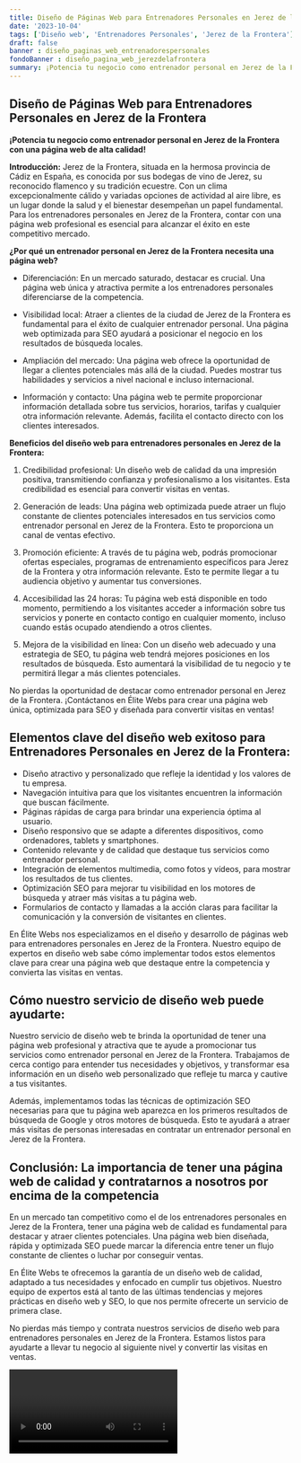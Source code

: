 ```yaml
---
title: Diseño de Páginas Web para Entrenadores Personales en Jerez de la Frontera
date: '2023-10-04'
tags: ['Diseño web', 'Entrenadores Personales', 'Jerez de la Frontera']
draft: false
banner : diseño_paginas_web_entrenadorespersonales
fondoBanner : diseño_pagina_web_jerezdelafrontera
summary: ¡Potencia tu negocio como entrenador personal en Jerez de la Frontera con una página web de alta calidad!
---
```


## Diseño de Páginas Web para Entrenadores Personales en Jerez de la Frontera

**¡Potencia tu negocio como entrenador personal en Jerez de la Frontera con una página web de alta calidad!**

**Introducción:**
Jerez de la Frontera, situada en la hermosa provincia de Cádiz en España, es conocida por sus bodegas de vino de Jerez, su reconocido flamenco y su tradición ecuestre. Con un clima excepcionalmente cálido y variadas opciones de actividad al aire libre, es un lugar donde la salud y el bienestar desempeñan un papel fundamental. Para los entrenadores personales en Jerez de la Frontera, contar con una página web profesional es esencial para alcanzar el éxito en este competitivo mercado.

**¿Por qué un entrenador personal en Jerez de la Frontera necesita una página web?**

- Diferenciación: En un mercado saturado, destacar es crucial. Una página web única y atractiva permite a los entrenadores personales diferenciarse de la competencia.

- Visibilidad local: Atraer a clientes de la ciudad de Jerez de la Frontera es fundamental para el éxito de cualquier entrenador personal. Una página web optimizada para SEO ayudará a posicionar el negocio en los resultados de búsqueda locales.

- Ampliación del mercado: Una página web ofrece la oportunidad de llegar a clientes potenciales más allá de la ciudad. Puedes mostrar tus habilidades y servicios a nivel nacional e incluso internacional.

- Información y contacto: Una página web te permite proporcionar información detallada sobre tus servicios, horarios, tarifas y cualquier otra información relevante. Además, facilita el contacto directo con los clientes interesados.

**Beneficios del diseño web para entrenadores personales en Jerez de la Frontera:**

1. Credibilidad profesional: Un diseño web de calidad da una impresión positiva, transmitiendo confianza y profesionalismo a los visitantes. Esta credibilidad es esencial para convertir visitas en ventas.

2. Generación de leads: Una página web optimizada puede atraer un flujo constante de clientes potenciales interesados en tus servicios como entrenador personal en Jerez de la Frontera. Esto te proporciona un canal de ventas efectivo.

3. Promoción eficiente: A través de tu página web, podrás promocionar ofertas especiales, programas de entrenamiento específicos para Jerez de la Frontera y otra información relevante. Esto te permite llegar a tu audiencia objetivo y aumentar tus conversiones.

4. Accesibilidad las 24 horas: Tu página web está disponible en todo momento, permitiendo a los visitantes acceder a información sobre tus servicios y ponerte en contacto contigo en cualquier momento, incluso cuando estás ocupado atendiendo a otros clientes.

5. Mejora de la visibilidad en línea: Con un diseño web adecuado y una estrategia de SEO, tu página web tendrá mejores posiciones en los resultados de búsqueda. Esto aumentará la visibilidad de tu negocio y te permitirá llegar a más clientes potenciales.

No pierdas la oportunidad de destacar como entrenador personal en Jerez de la Frontera. ¡Contáctanos en Élite Webs para crear una página web única, optimizada para SEO y diseñada para convertir visitas en ventas!

<GifSeo />

<Cta />

## Elementos clave del diseño web exitoso para Entrenadores Personales en Jerez de la Frontera:

- Diseño atractivo y personalizado que refleje la identidad y los valores de tu empresa.
- Navegación intuitiva para que los visitantes encuentren la información que buscan fácilmente.
- Páginas rápidas de carga para brindar una experiencia óptima al usuario.
- Diseño responsivo que se adapte a diferentes dispositivos, como ordenadores, tablets y smartphones.
- Contenido relevante y de calidad que destaque tus servicios como entrenador personal.
- Integración de elementos multimedia, como fotos y vídeos, para mostrar los resultados de tus clientes.
- Optimización SEO para mejorar tu visibilidad en los motores de búsqueda y atraer más visitas a tu página web.
- Formularios de contacto y llamadas a la acción claras para facilitar la comunicación y la conversión de visitantes en clientes.

En Élite Webs nos especializamos en el diseño y desarrollo de páginas web para entrenadores personales en Jerez de la Frontera. Nuestro equipo de expertos en diseño web sabe cómo implementar todos estos elementos clave para crear una página web que destaque entre la competencia y convierta las visitas en ventas.

## Cómo nuestro servicio de diseño web puede ayudarte:

Nuestro servicio de diseño web te brinda la oportunidad de tener una página web profesional y atractiva que te ayude a promocionar tus servicios como entrenador personal en Jerez de la Frontera. Trabajamos de cerca contigo para entender tus necesidades y objetivos, y transformar esa información en un diseño web personalizado que refleje tu marca y cautive a tus visitantes.

Además, implementamos todas las técnicas de optimización SEO necesarias para que tu página web aparezca en los primeros resultados de búsqueda de Google y otros motores de búsqueda. Esto te ayudará a atraer más visitas de personas interesadas en contratar un entrenador personal en Jerez de la Frontera.

## Conclusión: La importancia de tener una página web de calidad y contratarnos a nosotros por encima de la competencia

En un mercado tan competitivo como el de los entrenadores personales en Jerez de la Frontera, tener una página web de calidad es fundamental para destacar y atraer clientes potenciales. Una página web bien diseñada, rápida y optimizada SEO puede marcar la diferencia entre tener un flujo constante de clientes o luchar por conseguir ventas.

En Élite Webs te ofrecemos la garantía de un diseño web de calidad, adaptado a tus necesidades y enfocado en cumplir tus objetivos. Nuestro equipo de expertos está al tanto de las últimas tendencias y mejores prácticas en diseño web y SEO, lo que nos permite ofrecerte un servicio de primera clase.

No pierdas más tiempo y contrata nuestros servicios de diseño web para entrenadores personales en Jerez de la Frontera. Estamos listos para ayudarte a llevar tu negocio al siguiente nivel y convertir las visitas en ventas.

<Video />

<CtaBot job='Entrenadores Personales' city='Jerez de la Frontera'/>

<Gmaps query='Jerez de la Frontera+españa+maps' />